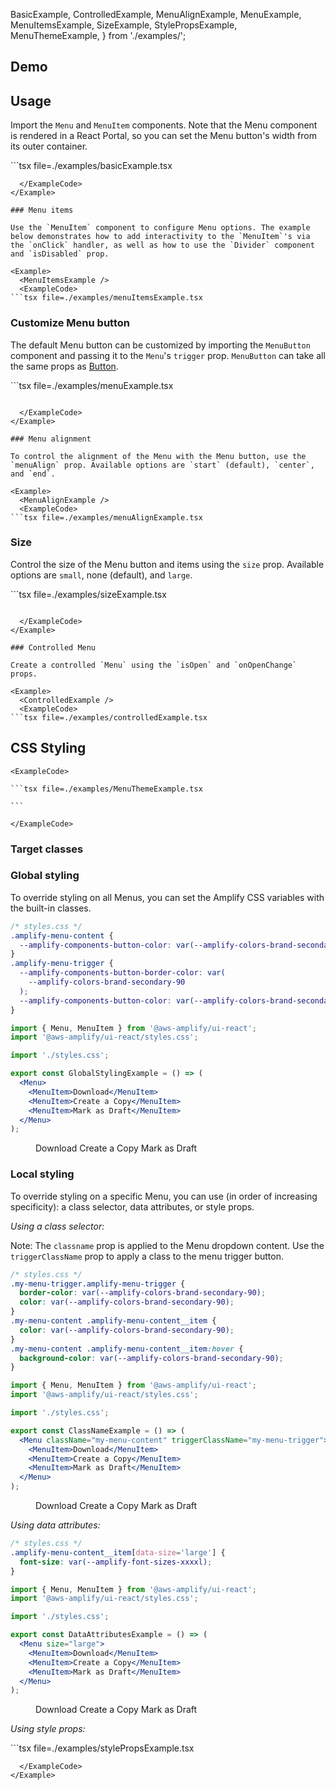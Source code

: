 
  BasicExample,
  ControlledExample,
  MenuAlignExample,
  MenuExample,
  MenuItemsExample,
  SizeExample,
  StylePropsExample,
  MenuThemeExample,
} from './examples/';


## Demo

<MenuDemo />

## Usage

Import the `Menu` and `MenuItem` components. Note that the Menu component is rendered in a React Portal, so you can set the Menu button's width from its outer container.

<Example>
  <BasicExample />
  <ExampleCode>
```tsx file=./examples/basicExample.tsx

````
  </ExampleCode>
</Example>

### Menu items

Use the `MenuItem` component to configure Menu options. The example below demonstrates how to add interactivity to the `MenuItem`'s via the `onClick` handler, as well as how to use the `Divider` component and `isDisabled` prop.

<Example>
  <MenuItemsExample />
  <ExampleCode>
```tsx file=./examples/menuItemsExample.tsx

````

  </ExampleCode>
</Example>

### Customize Menu button

The default Menu button can be customized by importing the `MenuButton` component and passing it to the `Menu`'s `trigger` prop. `MenuButton` can take all the same props as [Button](./button).

<Example>
  <MenuExample />
  <ExampleCode>
```tsx file=./examples/menuExample.tsx

````

  </ExampleCode>
</Example>

### Menu alignment

To control the alignment of the Menu with the Menu button, use the `menuAlign` prop. Available options are `start` (default), `center`, and `end`.

<Example>
  <MenuAlignExample />
  <ExampleCode>
```tsx file=./examples/menuAlignExample.tsx

````

  </ExampleCode>
</Example>

### Size

Control the size of the Menu button and items using the `size` prop. Available options are `small`, none (default), and `large`.

<Example>
  <SizeExample />
  <ExampleCode>
```tsx file=./examples/sizeExample.tsx

````

  </ExampleCode>
</Example>

### Controlled Menu

Create a controlled `Menu` using the `isOpen` and `onOpenChange` props.

<Example>
  <ControlledExample />
  <ExampleCode>
```tsx file=./examples/controlledExample.tsx

````

  </ExampleCode>
</Example>

## CSS Styling

<ThemeExample component="Menu">
  <Example>
    <MenuThemeExample />
    
    <ExampleCode>

    ```tsx file=./examples/MenuThemeExample.tsx

    ```

    </ExampleCode>
  </Example>
</ThemeExample>

### Target classes

<ComponentStyleDisplay componentName="Menu" />

### Global styling

To override styling on all Menus, you can set the Amplify CSS variables with the built-in classes.

```css
/* styles.css */
.amplify-menu-content {
  --amplify-components-button-color: var(--amplify-colors-brand-secondary-90);
}
.amplify-menu-trigger {
  --amplify-components-button-border-color: var(
    --amplify-colors-brand-secondary-90
  );
  --amplify-components-button-color: var(--amplify-colors-brand-secondary-90);
}
```

```jsx
import { Menu, MenuItem } from '@aws-amplify/ui-react';
import '@aws-amplify/ui-react/styles.css';

import './styles.css';

export const GlobalStylingExample = () => (
  <Menu>
    <MenuItem>Download</MenuItem>
    <MenuItem>Create a Copy</MenuItem>
    <MenuItem>Mark as Draft</MenuItem>
  </Menu>
);
```

<Example>
  <View width="4rem">
    <Menu
      className="global-styling-menu"
      triggerClassName="global-styling-menu-trigger"
    >
      <MenuItem>Download</MenuItem>
      <MenuItem>Create a Copy</MenuItem>
      <MenuItem>Mark as Draft</MenuItem>
    </Menu>
  </View>
</Example>

### Local styling

To override styling on a specific Menu, you can use (in order of increasing specificity): a class selector, data attributes, or style props.

_Using a class selector:_

Note: The `classname` prop is applied to the Menu dropdown content. Use the `triggerClassName` prop to apply a class to the menu trigger button.

```css
/* styles.css */
.my-menu-trigger.amplify-menu-trigger {
  border-color: var(--amplify-colors-brand-secondary-90);
  color: var(--amplify-colors-brand-secondary-90);
}
.my-menu-content .amplify-menu-content__item {
  color: var(--amplify-colors-brand-secondary-90);
}
.my-menu-content .amplify-menu-content__item:hover {
  background-color: var(--amplify-colors-brand-secondary-90);
}
```

```jsx
import { Menu, MenuItem } from '@aws-amplify/ui-react';
import '@aws-amplify/ui-react/styles.css';

import './styles.css';

export const ClassNameExample = () => (
  <Menu className="my-menu-content" triggerClassName="my-menu-trigger">
    <MenuItem>Download</MenuItem>
    <MenuItem>Create a Copy</MenuItem>
    <MenuItem>Mark as Draft</MenuItem>
  </Menu>
);
```

<Example>
  <View width="4rem">
    <Menu className="my-menu-content" triggerClassName="my-menu-trigger">
      <MenuItem>Download</MenuItem>
      <MenuItem>Create a Copy</MenuItem>
      <MenuItem>Mark as Draft</MenuItem>
    </Menu>
  </View>
</Example>

_Using data attributes:_

```css
/* styles.css */
.amplify-menu-content__item[data-size='large'] {
  font-size: var(--amplify-font-sizes-xxxxl);
}
```

```jsx
import { Menu, MenuItem } from '@aws-amplify/ui-react';
import '@aws-amplify/ui-react/styles.css';

import './styles.css';

export const DataAttributesExample = () => (
  <Menu size="large">
    <MenuItem>Download</MenuItem>
    <MenuItem>Create a Copy</MenuItem>
    <MenuItem>Mark as Draft</MenuItem>
  </Menu>
);
```

<Example>
  <View width="4rem">
    <Menu size="large" className="custom-font-size">
      <MenuItem>Download</MenuItem>
      <MenuItem>Create a Copy</MenuItem>
      <MenuItem>Mark as Draft</MenuItem>
    </Menu>
  </View>
</Example>

_Using style props:_

<Example>
  <StylePropsExample />
  <ExampleCode>
```tsx file=./examples/stylePropsExample.tsx

```
  </ExampleCode>
</Example>
